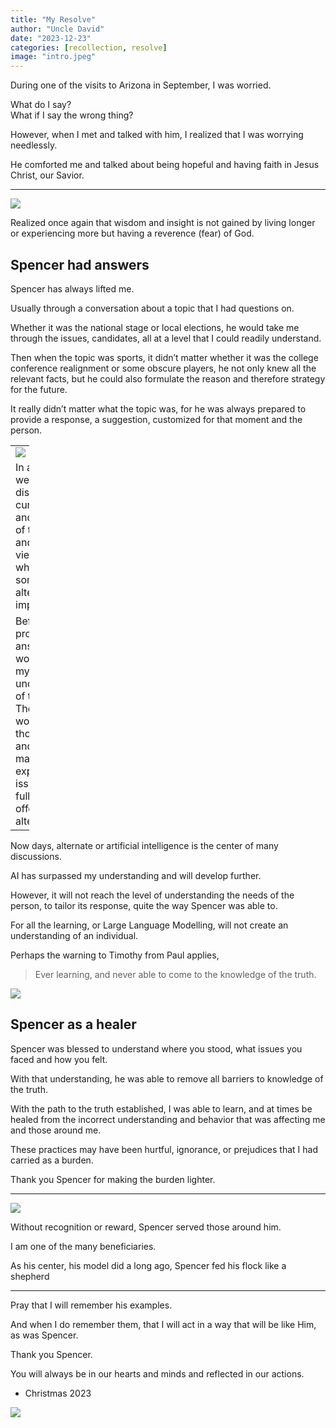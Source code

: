 ```yaml
---
title: "My Resolve"
author: "Uncle David"
date: "2023-12-23"
categories: [recollection, resolve]
image: "intro.jpeg"
---
```


During one of the visits to Arizona in September, I was worried.

What do I say?  
What if I say the wrong thing?

However, when I met and talked with him, I realized that I was worrying needlessly.

He comforted me and talked about being hopeful and having faith in Jesus Christ, our Savior.

---

![](main5.jpeg)

Realized once again that wisdom and insight is not gained by living longer or experiencing more but having a reverence (fear) of God.

## Spencer had answers

Spencer has always lifted me.

Usually through a conversation about a topic that I had questions on.

Whether it was the national stage or local elections, he would take me through the issues, candidates, all at a level that I could readily understand.

Then when the topic was sports, it didn't matter whether it was the college conference realignment or some obscure players, he not only knew all the relevant facts, but he could also formulate the reason and therefore strategy for the future.

It really didn't matter what the topic was, for he was always prepared to provide a response, a suggestion, customized for that moment and the person.

---
![](main.jpeg)

In addition, we usually discussed current events and the state of the world and how to view it and what are some alternatives to improve.

Before providing the answer, he would assess my understanding of the issue.  Then he would, in a thoughtful and kind manner, explain the issue more fully and then offer some alternatives.

---

Now days, alternate or artificial intelligence is the center of many discussions.

AI has surpassed my understanding and will develop further.  

However, it will not reach the level of understanding the needs of the person, to tailor its response, quite the way Spencer was able to.

For all the learning, or Large Language Modelling, will not create an understanding of an individual.

Perhaps the warning to Timothy from Paul applies,

> Ever learning, and never able to come to the knowledge of the truth.

![](main2.jpg)

## Spencer as a healer

Spencer was blessed to understand where you stood, what issues you faced and how you felt.

With that understanding, he was able to remove all barriers to knowledge of the truth.

With the path to the truth established, I was able to learn, and at times be healed from the incorrect understanding and behavior that was affecting me and those around me.

These practices may have been hurtful, ignorance, or prejudices that I had carried as a burden.

Thank you Spencer for making the burden lighter.

---

![](main3.jpeg)

Without recognition or reward, Spencer served those around him.

I am one of the many beneficiaries.

As his center, his model did a long ago, Spencer fed his flock like a shepherd

---

Pray that I will remember his examples.

And when I do remember them, that I will act in a way that will be like Him, as was Spencer.

Thank you Spencer.

You will always be in our hearts and minds and reflected in our actions.

- Christmas 2023

![](main6.jpeg)

```{=html}
<script src="https://utteranc.es/client.js"
repo="https://github.com/spencerirvinereed/blogComment"
issue-term="pathname"
theme="github-light"
crossorigin="anonymous"
async>
</script>
```
